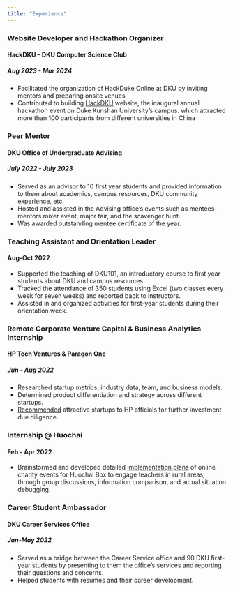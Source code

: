 ```yaml
---
title: "Experience"
---
```


### Website Developer and Hackathon Organizer
#### HackDKU – DKU Computer Science Club	
##### Aug 2023 - Mar 2024
*	Facilitated the organization of HackDuke Online at DKU by inviting mentors and preparing onsite venues
*	Contributed to building [HackDKU](https://www.hackdku.org/) website, the inaugural annual hackathon event on Duke Kunshan University's campus.
 which attracted more than 100 participants from different universities in China
 
### Peer Mentor 
#### DKU Office of Undergraduate Advising
##### July 2022 - July 2023
*	Served as an advisor to 10 first year students and provided information to them about academics, campus resources, DKU community experience, etc.
*	Hosted and assisted in the Advising office’s events such as mentees-mentors mixer event, major fair, and the scavenger hunt.
*	Was awarded outstanding mentee certificate of the year.

### Teaching Assistant and Orientation Leader	
#### Aug-Oct 2022
*	Supported the teaching of DKU101, an introductory course to first year students about DKU and campus resources.
*	Tracked the attendance of 350 students using Excel (two classes every week for seven weeks) and reported back to instructors.
*	Assisted in and organized activities for first-year students during their orientation week.


### Remote Corporate Venture Capital & Business Analytics Internship
#### HP Tech Ventures & Paragon One	
##### Jun - Aug 2022
*	Researched startup metrics, industry data, team, and business models.
*	Determined product differentiation and strategy across different startups.
*	[Recommended](https://duke.app.box.com/s/5qmzcdv8msqi3eq8tl48agjktpvximey) attractive startups to HP officials for further investment due diligence.

### Internship @ Huochai	
#### Feb - Apr 2022
*	Brainstormed and developed detailed [implementation plans](https://duke.app.box.com/s/n4de3w7tsu1izelpwaumrvyma6t5hj66) of online charity events for Huochai Box to engage teachers in rural areas, through group discussions, information comparison, and actual situation debugging.

### Career Student Ambassador
#### DKU Career Services Office
##### Jan-May 2022
*	Served as a bridge between the Career Service office and 90 DKU first-year students by presenting to them the office’s services and reporting their questions and concerns.
*	Helped students with resumes and their career development.

 

